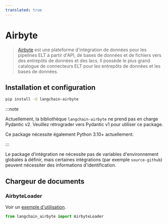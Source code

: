 ```yaml
---
translated: true
---
```


# Airbyte

>[Airbyte](https://github.com/airbytehq/airbyte) est une plateforme d'intégration de données pour les pipelines ELT à partir d'API,
> de bases de données et de fichiers vers des entrepôts de données et des lacs. Il possède le plus grand catalogue de connecteurs ELT pour les entrepôts de données et les bases de données.

## Installation et configuration

```bash
pip install -U langchain-airbyte
```

:::note

Actuellement, la bibliothèque `langchain-airbyte` ne prend pas en charge Pydantic v2.
Veuillez rétrograder vers Pydantic v1 pour utiliser ce package.

Ce package nécessite également Python 3.10+ actuellement.

:::

Le package d'intégration ne nécessite pas de variables d'environnement globales à définir,
mais certaines intégrations (par exemple `source-github`) peuvent nécessiter des informations d'identification.

## Chargeur de documents

### AirbyteLoader

Voir un [exemple d'utilisation](/docs/integrations/document_loaders/airbyte).

```python
from langchain_airbyte import AirbyteLoader
```
